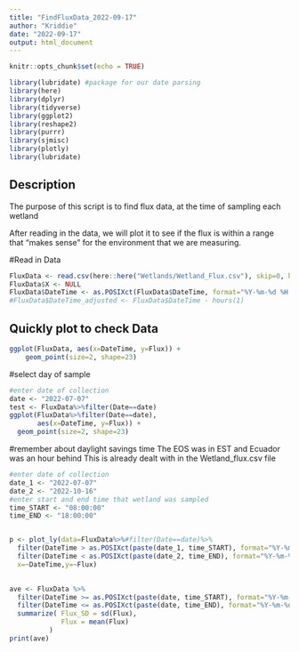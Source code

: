 ```yaml
---
title: "FindFluxData_2022-09-17"
author: "Kriddie"
date: "2022-09-17"
output: html_document
---
```


```r
knitr::opts_chunk$set(echo = TRUE)

library(lubridate) #package for our date parsing
library(here)
library(dplyr)
library(tidyverse)
library(ggplot2)
library(reshape2)
library(purrr)
library(sjmisc)
library(plotly)
library(lubridate)
```

## Description

The purpose of this script is to find flux data, at the time of sampling each wetland 

After reading in the data, we will plot it to see if the flux is within a range that "makes sense" for the environment that we are measuring.


#Read in Data


```r
FluxData <- read.csv(here::here("Wetlands/Wetland_Flux.csv"), skip=0, header = TRUE)
FluxData$X <- NULL
FluxData$DateTime <- as.POSIXct(FluxData$DateTime, format="%Y-%m-%d %H:%M:%S", tz = "UTC")
#FluxData$DateTime_adjusted <- FluxData$DateTime - hours(1)
```

## Quickly plot to check Data


```r
ggplot(FluxData, aes(x=DateTime, y=Flux)) +
    geom_point(size=2, shape=23)

```

#select day of sample
```r
#enter date of collection
date <- "2022-07-07"
test <- FluxData%>%filter(Date==date)
ggplot(FluxData%>%filter(Date==date),
       aes(x=DateTime, y=Flux)) +
  geom_point(size=2, shape=23)

```

#remember about daylight savings time
The EOS was in EST and Ecuador was an hour behind
This is already dealt with in the Wetland_flux.csv file

```r
#enter date of collection
date_1 <- "2022-07-07"
date_2 <- "2022-10-16"
#enter start and end time that wetland was sampled
time_START <- "08:00:00"
time_END <- "18:00:00"


p <- plot_ly(data=FluxData%>%#filter(Date==date)%>%
  filter(DateTime > as.POSIXct(paste(date_1, time_START), format="%Y-%m-%d %H:%M:%S", tz = "UTC"))%>%
  filter(DateTime < as.POSIXct(paste(date_2, time_END), format="%Y-%m-%d %H:%M:%S", tz = "UTC")),
  x=~DateTime,y=~Flux)
 

ave <- FluxData %>%
  filter(DateTime >= as.POSIXct(paste(date, time_START), format="%Y-%m-%d %H:%M:%S", tz = "UTC"))%>%
  filter(DateTime <= as.POSIXct(paste(date, time_END), format="%Y-%m-%d %H:%M:%S", tz = "UTC"))%>%
  summarize( Flux_SD = sd(Flux),
             Flux = mean(Flux)
          )
print(ave)

```
